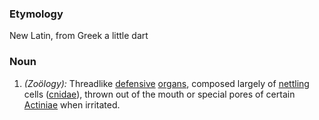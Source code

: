 ===Etymology===
New Latin, from Greek a little dart
===Noun===
#''(Zoölogy):'' Threadlike [[defensive]] [[organ]]s, composed largely of [[nettling]] cells ([[cnidae]]), thrown out of the mouth or special pores of certain [[Actiniae]] when irritated.